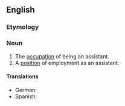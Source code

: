 ==English==

===Etymology===
{{suffix|assistant|ship|lang=en}}

===Noun===
{{en-noun|~}}

# The [[occupation]] of being an assistant.
# A [[position]] of employment as an assistant.

====Translations====
{{trans-top|occupation of being an assistant}}
{{trans-mid}}
{{trans-bottom}}

{{trans-top|position of employment as an assistant}}
{{trans-mid}}
* German: {{t|de|Hilfstätigkeit|f}}
* Spanish: {{t+|es|ayudantía|f}}
{{trans-bottom}}